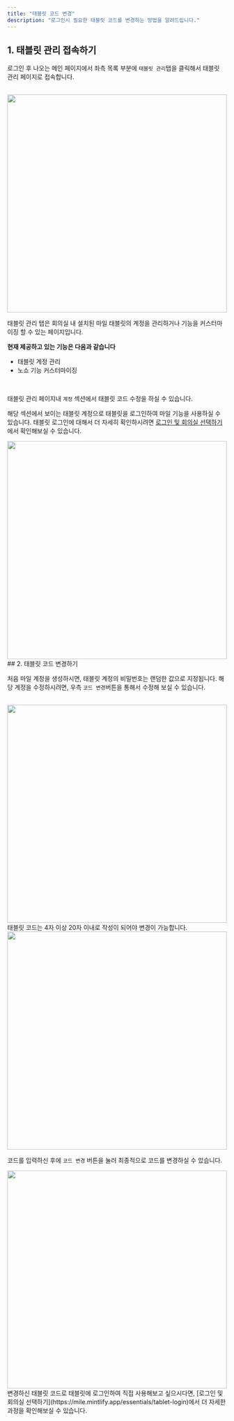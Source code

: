 ```yaml
---
title: "태블릿 코드 변경"
description: "로그인시 필요한 태블릿 코드를 변경하는 방법을 알려드립니다."
---
```


## 1. 태블릿 관리 접속하기

로그인 후 나오는 메인 페이지에서 좌측 목록 부분에 `태블릿 관리`탭을 클릭해서 태블릿 관리 페이지로 접속합니다.

<br />
<img src="/images/essentials/setting/update-code/img1.png" width="100%" height="500" />

태블릿 관리 탭은 회의실 내 설치된 마일 태블릿의 계정을 관리하거나 기능을 커스터마이징 할 수 있는 페이지입니다.

**현재 제공하고 있는 기능은 다음과 같습니다**

-   태블릿 계정 관리
-   노쇼 기능 커스터마이징

<br />

태블릿 관리 페이지내 `계정` 섹션에서 태블릿 코드 수정을 하실 수 있습니다.

해당 섹션에서 보이는 태블릿 계정으로 태블릿을 로그인하여 마일 기능을 사용하실 수 있습니다. 태블릿 로그인에 대해서 더 자세히 확인하시려면 [로그인 및 회의실 선택하기](https://mile.mintlify.app/essentials/tablet-login)에서 확인해보실 수 있습니다.

<img src="/images/essentials/setting/update-code/img2.png" width="100%" height="500" />

<br />
## 2. 태블릿 코드 변경하기

처음 마일 계정을 생성하시면, 태블릿 계정의 비밀번호는 랜덤한 값으로 지정됩니다. 해당 계정을 수정하시려면, 우측 `코드 변경`버튼을 통해서 수정해
보실 수 있습니다.

<br />
<img src="/images/essentials/setting/update-code/img3.png" width="100%" height="500" />
<br />
태블릿 코드는 4자 이상 20자 이내로 작성이 되어야 변경이 가능합니다.

<img src="/images/essentials/setting/update-code/img4.png" width="100%" height="500" />
<br />

코드를 입력하신 후에 `코드 변경` 버튼을 눌러 최종적으로 코드를 변경하실 수 있습니다.

<img src="/images/essentials/setting/update-code/img5.png" width="100%" height="500" />

<br />
변경하신 태블릿 코드로 태블릿에 로그인하여 직접 사용해보고 싶으시다면, [로그인 및 회의실 선택하기](https://mile.mintlify.app/essentials/tablet-login)에서
더 자세한 과정을 확인해보실 수 있습니다.
